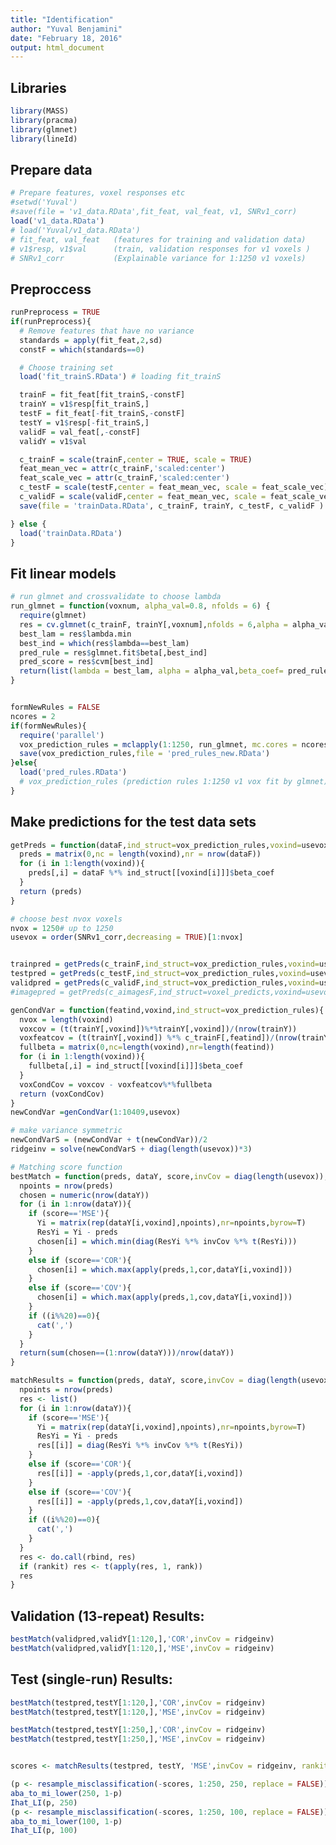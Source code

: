 ```yaml
---
title: "Identification"
author: "Yuval Benjamini"
date: "February 18, 2016"
output: html_document
---
```


## Libraries

```r
library(MASS)
library(pracma)
library(glmnet)
library(lineId)
```

## Prepare data
```r

# Prepare features, voxel responses etc
#setwd('Yuval')
#save(file = 'v1_data.RData',fit_feat, val_feat, v1, SNRv1_corr)
load('v1_data.RData')
# load('Yuval/v1_data.RData')
# fit_feat, val_feat   (features for training and validation data)
# v1$resp, v1$val      (train, validation responses for v1 voxels )
# SNRv1_corr           (Explainable variance for 1:1250 v1 voxels)
```

## Preproccess
```r

runPreprocess = TRUE
if(runPreprocess){
  # Remove features that have no variance
  standards = apply(fit_feat,2,sd)
  constF = which(standards==0)     

  # Choose training set
  load('fit_trainS.RData') # loading fit_trainS

  trainF = fit_feat[fit_trainS,-constF]
  trainY = v1$resp[fit_trainS,]
  testF = fit_feat[-fit_trainS,-constF]
  testY = v1$resp[-fit_trainS,]
  validF = val_feat[,-constF]
  validY = v1$val

  c_trainF = scale(trainF,center = TRUE, scale = TRUE)
  feat_mean_vec = attr(c_trainF,'scaled:center')
  feat_scale_vec = attr(c_trainF,'scaled:center')
  c_testF = scale(testF,center = feat_mean_vec, scale = feat_scale_vec)
  c_validF = scale(validF,center = feat_mean_vec, scale = feat_scale_vec)
  save(file = 'trainData.RData', c_trainF, trainY, c_testF, c_validF )

} else {
  load('trainData.RData')  
}

```

## Fit linear models

```r

# run glmnet and crossvalidate to choose lambda
run_glmnet = function(voxnum, alpha_val=0.8, nfolds = 6) {
  require(glmnet)
  res = cv.glmnet(c_trainF, trainY[,voxnum],nfolds = 6,alpha = alpha_val)  
  best_lam = res$lambda.min
  best_ind = which(res$lambda==best_lam)
  pred_rule = res$glmnet.fit$beta[,best_ind]
  pred_score = res$cvm[best_ind]
  return(list(lambda = best_lam, alpha = alpha_val,beta_coef= pred_rule, score=pred_score))
}


formNewRules = FALSE
ncores = 2
if(formNewRules){
  require('parallel')
  vox_prediction_rules = mclapply(1:1250, run_glmnet, mc.cores = ncores) 
  save(vox_prediction_rules,file = 'pred_rules_new.RData')
}else{
  load('pred_rules.RData')
  # vox_prediction_rules (prediction rules 1:1250 v1 vox fit by glmnet)
} 
```

## Make predictions for the test data sets

```r

getPreds = function(dataF,ind_struct=vox_prediction_rules,voxind=usevox){
  preds = matrix(0,nc = length(voxind),nr = nrow(dataF))
  for (i in 1:length(voxind)){
    preds[,i] = dataF %*% ind_struct[[voxind[i]]]$beta_coef
  }
  return (preds)
}

# choose best nvox voxels
nvox = 1250# up to 1250
usevox = order(SNRv1_corr,decreasing = TRUE)[1:nvox]


trainpred = getPreds(c_trainF,ind_struct=vox_prediction_rules,voxind=usevox)
testpred = getPreds(c_testF,ind_struct=vox_prediction_rules,voxind=usevox)
validpred = getPreds(c_validF,ind_struct=vox_prediction_rules,voxind=usevox)
#imagepred = getPreds(c_aimagesF,ind_struct=voxel_predicts,voxind=usevox)

genCondVar = function(featind,voxind,ind_struct=vox_prediction_rules){
  nvox = length(voxind)
  voxcov = (t(trainY[,voxind])%*%trainY[,voxind])/(nrow(trainY))
  voxfeatcov = (t(trainY[,voxind]) %*% c_trainF[,featind])/(nrow(trainY))
  fullbeta = matrix(0,nc=length(voxind),nr=length(featind))
  for (i in 1:length(voxind)){
    fullbeta[,i] = ind_struct[[voxind[i]]]$beta_coef
  }
  voxCondCov = voxcov - voxfeatcov%*%fullbeta
  return (voxCondCov)
}
newCondVar =genCondVar(1:10409,usevox)

# make variance symmetric
newCondVarS = (newCondVar + t(newCondVar))/2
ridgeinv = solve(newCondVarS + diag(length(usevox))*3)


```


```r
# Matching score function
bestMatch = function(preds, dataY, score,invCov = diag(length(usevox)), voxind=usevox){
  npoints = nrow(preds)
  chosen = numeric(nrow(dataY))
  for (i in 1:nrow(dataY)){
    if (score=='MSE'){
      Yi = matrix(rep(dataY[i,voxind],npoints),nr=npoints,byrow=T)
      ResYi = Yi - preds
      chosen[i] = which.min(diag(ResYi %*% invCov %*% t(ResYi)))
    }
    else if (score=='COR'){
      chosen[i] = which.max(apply(preds,1,cor,dataY[i,voxind]))
    }
    else if (score=='COV'){
      chosen[i] = which.max(apply(preds,1,cov,dataY[i,voxind]))
    }
    if ((i%%20)==0){
      cat(',')
    }
  }
  return(sum(chosen==(1:nrow(dataY)))/nrow(dataY))
}

matchResults = function(preds, dataY, score,invCov = diag(length(usevox)), voxind=usevox, rankit = TRUE){
  npoints = nrow(preds)
  res <- list()
  for (i in 1:nrow(dataY)){
    if (score=='MSE'){
      Yi = matrix(rep(dataY[i,voxind],npoints),nr=npoints,byrow=T)
      ResYi = Yi - preds
      res[[i]] = diag(ResYi %*% invCov %*% t(ResYi))
    }
    else if (score=='COR'){
      res[[i]] = -apply(preds,1,cor,dataY[i,voxind])
    }
    else if (score=='COV'){
      res[[i]] = -apply(preds,1,cov,dataY[i,voxind])
    }
    if ((i%%20)==0){
      cat(',')
    }
  }
  res <- do.call(rbind, res)
  if (rankit) res <- t(apply(res, 1, rank))
  res
}

```

## Validation (13-repeat) Results:
```r
bestMatch(validpred,validY[1:120,],'COR',invCov = ridgeinv)
bestMatch(validpred,validY[1:120,],'MSE',invCov = ridgeinv)

```

## Test (single-run) Results:
```r
bestMatch(testpred,testY[1:120,],'COR',invCov = ridgeinv)
bestMatch(testpred,testY[1:120,],'MSE',invCov = ridgeinv)

bestMatch(testpred,testY[1:250,],'COR',invCov = ridgeinv)
bestMatch(testpred,testY[1:250,],'MSE',invCov = ridgeinv)


scores <- matchResults(testpred, testY, 'MSE',invCov = ridgeinv, rankit = FALSE)

(p <- resample_misclassification(-scores, 1:250, 250, replace = FALSE))
aba_to_mi_lower(250, 1-p)
Ihat_LI(p, 250)
(p <- resample_misclassification(-scores, 1:250, 100, replace = FALSE))
aba_to_mi_lower(100, 1-p)
Ihat_LI(p, 100)

```